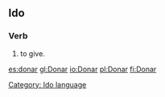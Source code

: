 ==Ido==
===Verb===
# to give.

[[Category: Ido language]]

[[es:donar]]
[[gl:Donar]]
[[io:Donar]]
[[pl:Donar]]
[[fi:Donar]]